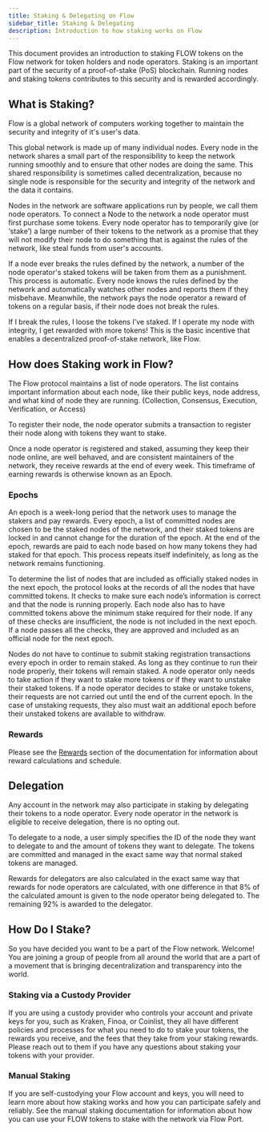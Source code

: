 ```yaml
---
title: Staking & Delegating on Flow
sidebar_title: Staking & Delegating
description: Introduction to how staking works on Flow
---
```


This document provides an introduction to staking FLOW tokens on the Flow network for token holders and node operators.
Staking is an important part of the security of a proof-of-stake (PoS) blockchain.
Running nodes and staking tokens contributes to this security and is rewarded accordingly.


## What is Staking?

Flow is a global network of computers working together
to maintain the security and integrity of it's user's data.

This global network is made up of many individual nodes. Every node in the network shares a small part of the responsibility to keep the network running smoothly 
and to ensure that other nodes are doing the same. This shared responsibility is sometimes called decentralization, because no single node is responsible for the security and integrity of the network and the data it contains.

Nodes in the network are software applications run by people, we call them node operators. To connect a Node to the network a node operator must first purchase some tokens. Every node operator has to temporarily give (or ‘stake’) 
a large number of their tokens to the network as a promise that they will not modify their node to do something that is against the rules of the network, like steal funds from user's accounts.

If a node ever breaks the rules defined by the network, a number of the node operator's staked tokens will be taken from them as a punishment.
This process is automatic. Every node knows the rules defined by the network and automatically watches other nodes and reports them if they misbehave. Meanwhile, the network pays the node operator a reward of tokens on a regular basis, if their node does not break the rules.

If I break the rules, I loose the tokens I've staked. If I operate my node with integrity, I get rewarded with more tokens! This is the basic incentive that enables a decentralized proof-of-stake network, like Flow.

## How does Staking work in Flow?

The Flow protocol maintains a list of node operators. 
The list contains important information about each node, like their public keys, node address, 
and what kind of node they are running. 
(Collection, Consensus, Execution, Verification, or Access)

To register their node, the node operator submits a transaction to register their node along with tokens they want to stake.

Once a node operator is registered and staked, assuming they keep their node online, are well behaved, 
and are consistent maintainers of the network, they receive rewards at the end of every week. 
This timeframe of earning rewards is otherwise known as an Epoch.

### Epochs

An epoch is a week-long period that the network uses to manage the stakers and pay rewards.
Every epoch, a list of committed nodes are chosen to be the staked nodes of the network, 
and their staked tokens are locked in and cannot change for the duration of the epoch. 
At the end of the epoch, rewards are paid to each node based on how many tokens they had staked for that epoch. 
This process repeats itself indefinitely, as long as the network remains functioning.

To determine the list of nodes that are included as officially staked nodes in the next epoch, 
the protocol looks at the records of all the nodes that have committed tokens. 
It checks to make sure each node’s information is correct and that the node is running properly. 
Each node also has to have committed tokens above the minimum stake required for their node. 
If any of these checks are insufficient, the node is not included in the next epoch. 
If a node passes all the checks, they are approved and included as an official node for the next epoch.

Nodes do not have to continue to submit staking registration transactions every epoch in order to remain staked. 
As long as they continue to run their node properly, their tokens will remain staked. 
A node operator only needs to take action if they want to stake more tokens or if they want to unstake their staked tokens. 
If a node operator decides to stake or unstake tokens, 
their requests are not carried out until the end of the current epoch.
In the case of unstaking requests, they also must wait an additional epoch before their unstaked tokens are available to withdraw.

### Rewards

Please see the [Rewards](/staking/rewards) section of the documentation for information about reward calculations and schedule.

## Delegation
Any account in the network may also participate in staking by delegating their tokens to a node operator. 
Every node operator in the network is eligible to receive delegation, there is no opting out. 

To delegate to a node, a user simply specifies the ID of the node they want to delegate to 
and the amount of tokens they want to delegate. 
The tokens are committed and managed in the exact same way that normal staked tokens are managed. 

Rewards for delegators are also calculated in the exact same way that rewards for node operators are calculated, 
with one difference in that 8% of the calculated amount is given to the node operator being delegated to. 
The remaining 92% is awarded to the delegator.

## How Do I Stake?

So you have decided you want to be a part of the Flow network. Welcome! 
You are joining a group of people from all around the world that are a part of a movement that is bringing decentralization and transparency into the world.

### Staking via a Custody Provider

If you are using a custody provider who controls your account and private keys for you, 
such as Kraken, Finoa, or Coinlist, they all have different policies and processes 
for what you need to do to stake your tokens, the rewards you receive, 
and the fees that they take from your staking rewards. 
Please reach out to them if you have any questions about staking your tokens with your provider.

### Manual Staking

If you are self-custodying your Flow account and keys, you will need to learn more about how staking works
and how you can participate safely and reliably. 
See the manual staking documentation for information about how you can use your FLOW tokens
to stake with the network via Flow Port.
